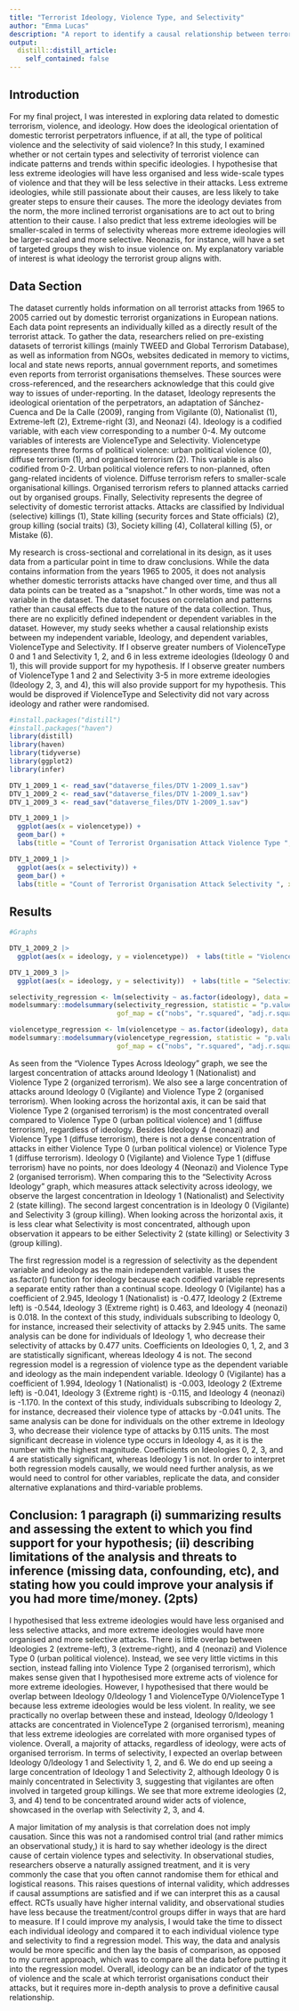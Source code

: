 ```yaml
---
title: "Terrorist Ideology, Violence Type, and Selectivity"
author: "Emma Lucas"
description: "A report to identify a causal relationship between terrorist ideology and types of violence as well as selectivity of attacks."
output:
  distill::distill_article:
    self_contained: false
---
```


## Introduction

For my final project, I was interested in exploring data related to domestic terrorism, violence, and ideology. How does the ideological orientation of domestic terrorist perpetrators influence, if at all, the type of political violence and the selectivity of said violence? In this study, I examined whether or not certain types and selectivity of terrorist violence can indicate patterns and trends within specific ideologies. I hypothesise that less extreme ideologies will have less organised and less wide-scale types of violence and that they will be less selective in their attacks. Less extreme ideologies, while still passionate about their causes, are less likely to take greater steps to ensure their causes. The more the ideology deviates from the norm, the more inclined terrorist organisations are to act out to bring attention to their cause. I also predict that less extreme ideologies will be smaller-scaled in terms of selectivity whereas more extreme ideologies will be larger-scaled and more selective. Neonazis, for instance, will have a set of targeted groups they wish to insue violence on. My explanatory variable of interest is what ideology the terrorist group aligns with. 

## Data Section

The dataset currently holds information on all terrorist attacks from 1965 to 2005 carried out by domestic terrorist organizations in European nations. Each data point represents an individually killed as a directly result of the terrorist attack. To gather the data, researchers relied on pre-existing datasets of terrorist killings (mainly TWEED and Global Terrorism Database), as well as information from NGOs, websites dedicated in memory to victims, local and state news reports, annual government reports, and sometimes even reports from terrorist organisations themselves. These sources were cross-referenced, and the researchers acknowledge that this could give way to issues of under-reporting. In the dataset, Ideology represents the ideological orientation of the perpetrators, an adaptation of Sánchez-Cuenca and De la Calle (2009), ranging from Vigilante (0), Nationalist (1), Extreme-left (2), Extreme-right (3), and Neonazi (4). Ideology is a codified variable, with each view corresponding to a number 0-4. My outcome variables of interests are ViolenceType and Selectivity. Violencetype represents three forms of political violence: urban political violence (0), diffuse terrorism (1), and organised terrorism (2). This variable is also codified from 0-2. Urban political violence refers to non-planned, often gang-related incidents of violence. Diffuse terrorism refers to smaller-scale organisational killings. Organised terrorism refers to planned attacks carried out by organised groups. Finally, Selectivity represents the degree of selectivity of domestic terrorist attacks. Attacks are classified by Individual (selective) killings (1), State killing (security forces and State officials) (2), group killing (social traits) (3), Society killing (4), Collateral killing (5), or Mistake (6).

My research is cross-sectional and correlational in its design, as it uses data from a particular point in time to draw conclusions. While the data contains information from the years 1965 to 2005, it does not analysis whether domestic terrorists attacks have changed over time, and thus all data points can be treated as a "snapshot." In other words, time was not a variable in the dataset. The dataset focuses on correlation and patterns rather than causal effects due to the nature of the data collection. Thus, there are no explicitly defined independent or dependent variables in the dataset. However, my study seeks whether a causal relationship exists between my independent variable, Ideology, and dependent variables, ViolenceType and Selectivity. If I observe greater numbers of ViolenceType 0 and 1 and Selectivity 1, 2, and 6 in less extreme ideologies (Ideology 0 and 1), this will provide support for my hypothesis. If I observe greater numbers of ViolenceType 1 and 2 and Selectivity 3-5 in more extreme ideologies (Ideology 2, 3, and 4), this will also provide support for my hypothesis. This would be disproved if ViolenceType and Selectivity did not vary across ideology and rather were randomised.

```r

#install.packages("distill")
#install.packages("haven")
library(distill)
library(haven)
library(tidyverse)
library(ggplot2)
library(infer)

DTV_1_2009_1 <- read_sav("dataverse_files/DTV 1-2009_1.sav")
DTV_1_2009_2 <- read_sav("dataverse_files/DTV 1-2009_1.sav")
DTV_1_2009_3 <- read_sav("dataverse_files/DTV 1-2009_1.sav")

DTV_1_2009_1 |>
  ggplot(aes(x = violencetype)) +
  geom_bar() +
  labs(title = "Count of Terrorist Organisation Attack Violence Type ", x = "Violence Type", y = "Count")

DTV_1_2009_1 |>
  ggplot(aes(x = selectivity)) +
  geom_bar() +
  labs(title = "Count of Terrorist Organisation Attack Selectivity ", x = "Selectivity", y = "Count")

```

## Results

```r

#Graphs

DTV_1_2009_2 |>
  ggplot(aes(x = ideology, y = violencetype))  + labs(title = "Violence Types Across Ideology", x = "Ideology (Vigilante, 0, to Neonazi, 4)", y = "Violence Type") + geom_jitter(alpha = 0.25)

DTV_1_2009_3 |>
  ggplot(aes(x = ideology, y = selectivity))  + labs(title = "Selectivity Across Ideology", x = "Ideology (Vigilante, 0, to Neonazi, 4)", y = "Selectivity") + geom_jitter(alpha = 0.25)

selectivity_regression <- lm(selectivity ~ as.factor(ideology), data = DTV_1_2009_1)
modelsummary::modelsummary(selectivity_regression, statistic = "p.value", 
                           gof_map = c("nobs", "r.squared", "adj.r.squared"))

violencetype_regression <- lm(violencetype ~ as.factor(ideology), data = DTV_1_2009_1)
modelsummary::modelsummary(violencetype_regression, statistic = "p.value", 
                           gof_map = c("nobs", "r.squared", "adj.r.squared"))

```

As seen from the "Violence Types Across Ideology" graph, we see the largest concentration of attacks around Ideology 1 (Nationalist) and Violence Type 2 (organized terrorism). We also see a large concentration of attacks around Ideology 0 (Vigilante) and Violence Type 2 (organised terrorism). When looking across the horizontal axis, it can be said that Violence Type 2 (organised terrorism) is the most concentrated overall compared to Violence Type 0 (urban political violence) and 1 (diffuse terrorism), regardless of ideology. Besides Ideology 4 (neonazi) and Violence Type 1 (diffuse terrorism), there is not a dense concentration of attacks in either Violence Type 0 (urban political violence) or Violence Type 1 (diffuse terrorism). Ideology 0 (Vigilante) and Violence Type 1 (diffuse terrorism) have no points, nor does Ideology 4 (Neonazi) and Violence Type 2 (organised terrorism). When comparing this to the "Selectivity Across Ideology" graph, which measures attack selectivity across ideology, we observe the largest concentration in Ideology 1 (Nationalist) and Selectivity 2 (state killing). The second largest concentration is in Ideology 0 (Vigilante) and Selectivity 3 (group killing). When looking across the horizontal axis, it is less clear what Selectivity is most concentrated, although upon observation it appears to be either Selectivity 2 (state killing) or Selectivity 3 (group killing). 

The first regression model is a regression of selectivity as the dependent variable and ideology as the main independent variable. It uses the as.factor() function for ideology because each codified variable represents a separate entity rather than a continual scope. Ideology 0 (Vigilante) has a coefficient of 2.945, Ideology 1 (Nationalist) is -0.477, Ideology 2 (Extreme left) is -0.544, Ideology 3 (Extreme right) is 0.463, and Ideology 4 (neonazi) is 0.018. In the context of this study, individuals subscribing to Ideology 0, for instance, increased their selectivity of attacks by 2.945 units. The same analysis can be done for individuals of Ideology 1, who decrease their selectivity of attacks by 0.477 units. Coefficients on Ideologies 0, 1, 2, and 3 are statistically significant, whereas Ideology 4 is not. The second regression model is a regression of violence type as the dependent variable and ideology as the main independent variable. Ideology 0 (Vigilante) has a coefficient of 1.994, Ideology 1 (Nationalist) is -0.003, Ideology 2 (Extreme left) is -0.041, Ideology 3 (Extreme right) is -0.115, and Ideology 4 (neonazi) is -1.170. In the context of this study, individuals subscribing to Ideology 2, for instance, decreased their violence type of attacks by -0.041 units. The same analysis can be done for individuals on the other extreme in Ideology 3, who decrease their violence type of attacks by 0.115 units. The most significant decrease in violence type occurs in Ideology 4, as it is the number with the highest magnitude. Coefficients on Ideologies 0, 2, 3, and 4 are statistically significant, whereas Ideology 1 is not. In order to interpret both regression models causally, we would need further analysis, as we would need to control for other variables, replicate the data, and consider alternative explanations and third-variable problems.

## Conclusion: 1 paragraph (i) summarizing results and assessing the extent to which you find support for your hypothesis; (ii) describing limitations of the analysis and threats to inference (missing data, confounding, etc), and stating how you could improve your analysis if you had more time/money. (2pts)

I hypothesised that less extreme ideologies would have less organised and less selective attacks, and more extreme ideologies would have more organised and more selective attacks. There is little overlap between Ideologies 2 (extreme-left), 3 (extreme-right), and 4 (neonazi) and Violence Type 0 (urban political violence). Instead, we see very little victims in this section, instead falling into Violence Type 2 (organised terrorism), which makes sense given that I hypothesised more extreme acts of violence for more extreme ideologies. However, I hypothesised that there would be overlap between Ideology 0/Ideology 1 and ViolenceType 0/ViolenceType 1 because less extreme ideologies would be less violent. In reality, we see practically no overlap between these and instead, Ideology 0/Ideology 1 attacks are concentrated in ViolenceType 2 (organised terrorism), meaning that less extreme ideologies are correlated with more organised types of violence. Overall, a majority of attacks, regardless of ideology, were acts of organised terrorism. In terms of selectivity, I expected an overlap between Ideology 0/Ideology 1 and Selectivity 1, 2, and 6. We do end up seeing a large concentration of Ideology 1 and Selectivity 2, although Ideology 0 is mainly concentrated in Selectivity 3, suggesting that vigilantes are often involved in targeted group killings. We see that more extreme ideologies (2, 3, and 4) tend to be concentrated around wider acts of violence, showcased in the overlap with Selectivity 2, 3, and 4.

A major limitation of my analysis is that correlation does not imply causation. Since this was not a randomised control trial (and rather mimics an observational study,) it is hard to say whether ideology is the direct cause of certain violence types and selectivity. In observational studies, researchers observe a naturally assigned treatment, and it is very commonly the case that you often cannot randomise them for ethical and logistical reasons. This raises questions of internal validity, which addresses if causal assumptions are satisfied and if we can interpret this as a causal effect. RCTs usually have higher internal validity, and observational studies have less because the treatment/control groups differ in ways that are hard to measure. If I could improve my analysis, I would take the time to dissect each individual ideology and compared it to each individual violence type and selectivity to find a regression model. This way, the data and analysis would be more specific and then lay the basis of comparison, as opposed to my current approach, which was to compare all the data before putting it into the regression model. Overall, ideology can be an indicator of the types of violence and the scale at which terrorist organisations conduct their attacks, but it requires more in-depth analysis to prove a definitive causal relationship.
